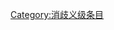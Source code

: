 {{catmore1|[[WikiProject:生态|WikiProject:生态]]}}
{{Articles by Quality|topic=生态|project=生态|format=TOC}}
{{emptycat}}

[[Category:消歧义级条目|Category:消歧义级条目]]